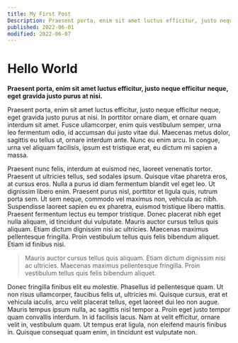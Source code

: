 ```yaml
---
title: My First Post
Description: Praesent porta, enim sit amet luctus efficitur, justo neque efficitur neque, eget gravida justo purus at nisi.
published: 2022-06-01
modified: 2022-06-07
---
```


# Hello World

**Praesent porta, enim sit amet luctus efficitur, justo neque efficitur neque, eget gravida justo purus at nisi.**

Praesent porta, enim sit amet luctus efficitur, justo neque efficitur neque, eget gravida justo purus at nisi. In porttitor ornare diam, et ornare quam interdum sit amet. Fusce ullamcorper, enim quis vestibulum semper, urna leo fermentum odio, id accumsan dui justo vitae dui. Maecenas metus dolor, sagittis eu tellus ut, ornare interdum ante. Nunc eu enim arcu. In congue, urna vel aliquam facilisis, ipsum est tristique erat, eu dictum mi sapien a massa.

Praesent nunc felis, interdum at euismod nec, laoreet venenatis tortor. Praesent ut ultricies tellus, sed sodales ipsum. Quisque vitae pharetra eros, at cursus eros. Nulla a purus id diam fermentum blandit vel eget leo. Ut dignissim libero enim. Praesent purus nisl, porttitor et ligula quis, rutrum porta sem. Ut sem neque, commodo vel maximus non, vehicula ac nibh. Suspendisse laoreet sapien eu ex pharetra, euismod tristique libero mattis. Praesent fermentum lectus eu tempor tristique. Donec placerat nibh eget nulla aliquam, id tincidunt dui vulputate. Mauris auctor cursus tellus quis aliquam. Etiam dictum dignissim nisi ac ultricies. Maecenas maximus pellentesque fringilla. Proin vestibulum tellus quis felis bibendum aliquet. Etiam id finibus nisi.

> Mauris auctor cursus tellus quis aliquam. Etiam dictum dignissim nisi ac ultricies. Maecenas maximus pellentesque fringilla. Proin vestibulum tellus quis felis bibendum aliquet.

Donec fringilla finibus elit eu molestie. Phasellus id pellentesque quam. Ut non risus ullamcorper, faucibus felis ut, ultricies mi. Quisque cursus, erat et vehicula iaculis, arcu velit placerat tellus, eget laoreet dui leo non augue. Mauris tempus ipsum nulla, ac sagittis nisl tempor a. Proin eget justo tempor quam convallis interdum. In id facilisis lacus. Nam at velit efficitur, ornare velit in, vestibulum quam. Ut tempus erat ligula, non eleifend mauris finibus in. Quisque consequat quam enim, in tincidunt est vulputate non.
